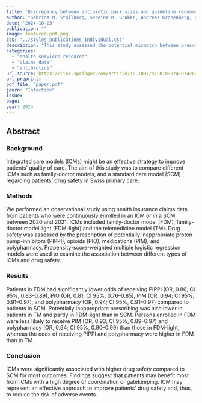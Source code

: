 ```yaml
---
title: 'Discrepancy between antibiotic pack sizes and guideline recommendations: a real-world analysis based on claims data'
author: "Sabrina M. Stollberg, Sereina M. Graber, Andreas Kronenberg, Oliver Senn, Stefan Neuner-Jehle, Catherine Pluess-Suard, Carola A. Huber, Andreas Plate "
date: '2024-10-23'
publication: ""
image: featured-pdf.png
css: "../styles_publications_individual.css"
description: "This study assessed the potential mismatch between prescribed antibiotic pack sizes and guideline recommendations, using data from a large Swiss health insurance company. It found that 31.6% of prescriptions were potentially non-conform, with 2.7 million excess tablets overprescribed in 2022. The results highlight the need for alternatives, such as exact pill dispensing, to reduce antibiotic resistance and waste caused by inappropriate pack sizes.."
categories:
  - "health services research"
  - "claims data"
  - "antibiotics"
url_source: https://link.springer.com/article/10.1007/s15010-024-02420-9
url_preprint:
pdf_file: "paper.pdf"
journ: "Infection"
issue:
page: 
year: 2024
---
```


## Abstract

### **Background**

Integrated care models (ICMs) might be an effective strategy to improve patients’ quality of care. The aim of this study was to compare different ICMs such as family-doctor models, and a standard care model (SCM) regarding patients’ drug safety in Swiss primary care.

### **Methods**

We performed an observational study using health insurance claims data from patients who were continuously enrolled in an ICM or in a SCM between 2020 and 2021. ICMs included family-doctor model (FDM), family-doctor model light (FDM-light) and the telemedicine model (TM). Drug safety was assessed by the prescription of potentially inappropriate proton pump-inhibitors (PIPPI), opioids (PIO), medications (PIM), and polypharmacy. Propensity-score-weighted multiple logistic regression models were used to examine the association between different types of ICMs and drug safety.

### **Results**

Patients in FDM had significantly lower odds of receiving PIPPI (OR, 0.86; CI 95%, 0.83–0.89), PIO (OR, 0.81; CI 95%, 0.76–0.85), PIM (OR, 0.94; CI 95%, 0.91–0.97), and polypharmacy (OR, 0.94; CI 95%, 0.91–0.97) compared to patients in SCM. Potentially inappropriate prescribing was also lower in patients in TM and partly in FDM-light than in SCM. Persons enrolled in FDM were less likely to receive PIM (OR, 0.93; CI 95%, 0.89–0.97) and polypharmacy (OR, 0.94; CI 95%, 0.90–0.99) than those in FDM-light, whereas the odds of receiving PIPPI and polypharmacy were higher in FDM than in TM.

### **Conclusion**

ICMs were significantly associated with higher drug safety compared to SCM for most outcomes. Findings suggest that patients may benefit most from ICMs with a high degree of coordination or gatekeeping. ICM may represent an effective approach to improve patients’ drug safety and, thus, to reduce the risk of adverse events.
